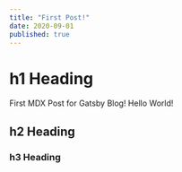 ---
title: "First Post!"
date: 2020-09-01
published: true
---

# h1 Heading

First MDX Post for Gatsby Blog! Hello World!

## h2 Heading

### h3 Heading